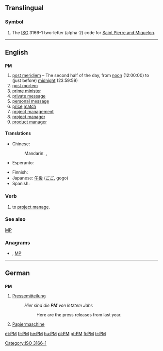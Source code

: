 {{also|Pm}}
==Translingual==

===Symbol===
{{infl|mul|symbol}}

# The [[ISO]] 3166-1 two-letter (alpha-2) code for [[Saint Pierre and Miquelon]].

[[Category:ISO 3166-1]]

----

==English==

==={{initialism}}===
'''PM'''

# [[post meridiem]] – The second half of the day, from [[noon]] (12:00:00) to (just before) [[midnight]] (23:59:59)
# [[post mortem]]
# [[prime minister|prime minister]]
# [[w:private message|private message]]
# [[w:personal message|personal message]]
# [[price]] [[match]]
# [[project management]]
# [[project manager]]
# [[w:product manager|product manager]]

====Translations====
{{trans-top|after 12:00:00}}
* Chinese:
*: Mandarin: {{i|afternoon}} {{t-|cmn|下午|tr=xiàwǔ|sc=Hani}}, {{i|evening, night}} {{t-|cmn|晚上|tr=wǎnshang|sc=Hani}}
* Esperanto: {{t-|eo|p.t.m.|xs=Esperanto}}
{{trans-mid}}
* Finnish: {{t-|fi|ip}}
* Japanese: [[午後]] ([[ごご]], gogo)
* Spanish: {{t-|es|PM}}
{{trans-bottom}}

===Verb===
{{en-verb}}
#to [[project manage]].

===See also===
[[MP]]

===Anagrams===
* {{alphagram|[[Mp#English|Mp]]}} , [[MP#English|MP]]

----

==German==

==={{initialism|de}}===
'''PM'''

# [[Pressemitteilung]]
#: ''Hier sind die '''PM''' von letztem Jahr.''
#:: Here are the press releases from last year.
# [[Papiermaschine]]

[[et:PM]]
[[fr:PM]]
[[he:PM]]
[[hu:PM]]
[[pl:PM]]
[[pt:PM]]
[[fi:PM]]
[[tr:PM]]